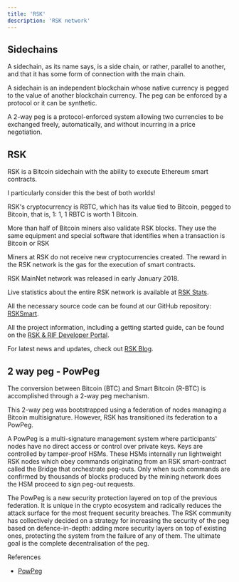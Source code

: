 ```yaml
---
title: 'RSK'
description: 'RSK network'
---
```


## Sidechains

A sidechain, as its name says,
is a side chain, or rather, parallel to another,
and that it has some form of connection with the main chain.

A sidechain is an independent blockchain whose native currency is pegged to the value of another blockchain currency. 
The peg can be enforced by a protocol or it can be synthetic. 

A 2-way peg is a protocol-enforced system allowing two currencies to be exchanged freely, automatically, and without incurring in a price negotiation.

## RSK

RSK is a Bitcoin sidechain with the ability to execute Ethereum smart contracts.

I particularly consider this the best of both worlds!

RSK's cryptocurrency is RBTC, which has its value tied to Bitcoin,
pegged to Bitcoin, that is, 1: 1, 1 RBTC is worth 1 Bitcoin.

More than half of Bitcoin miners also validate RSK blocks.
They use the same equipment and special software that identifies when a transaction is Bitcoin or RSK

Miners at RSK do not receive new cryptocurrencies created.
The reward in the RSK network is the gas for the execution of smart contracts.

RSK MainNet network was released in early January 2018.

Live statistics about the entire RSK network is available at [RSK Stats](https://stats.rsk.co/).

All the necessary source code can be found at our GitHub repository: [RSKSmart](https://github.com/rsksmart).

All the project information, including a getting started guide, can be found on the [RSK & RIF Developer Portal](https://developers.rsk.co/).

For latest news and updates, check out [RSK Blog](https://blog.rsk.co/).

## 2 way peg - PowPeg

The conversion between Bitcoin (BTC) and Smart Bitcoin (R-BTC) is accomplished through a 2-way peg mechanism. 

This 2-way peg was bootstrapped using a federation of nodes managing a Bitcoin multisignature. 
However, RSK has transitioned its federation to a PowPeg.

A PowPeg is a multi-signature management system where participants' nodes have no direct access or control over private keys. 
Keys are controlled by tamper-proof HSMs. 
These HSMs internally run lightweight RSK nodes which obey commands originating from an RSK smart-contract called the Bridge that orchestrate peg-outs. 
Only when such commands are confirmed by thousands of blocks produced by the mining network does the HSM proceed to sign peg-out requests. 

The PowPeg is a new security protection layered on top of the previous federation. 
It is unique in the crypto ecosystem and radically reduces the attack surface for the most frequent security breaches. 
The RSK community has collectively decided on a strategy for increasing the security of the peg based on defence-in-depth: 
adding more security layers on top of existing ones, protecting the system from the failure of any of them. 
The ultimate goal is the complete decentralisation of the peg. 

References

- [PowPeg](https://developers.rsk.co/rsk/architecture/powpeg/)
